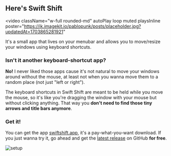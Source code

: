 
## Here's Swift Shift

<video
  className="w-full rounded-md"
  autoPlay
  loop
  muted
  playsInline
  poster="https://ik.imagekit.io/pablopunk/posts/placeholder.jpg?updatedAt=1703865281921"
>
  <source src="https://ik.imagekit.io/pablopunk/posts/demo.mp4?updatedAt=1703864994236" type="video/mp4" />
</video>


It's a small app that lives on your menubar and allows you to move/resize your windows
using keyboard shortcuts.

### Isn't it another keyboard-shortcut app?

**No!** I never liked those apps cause it's not natural to move your windows around without the mouse, at least not when you wanna move them to a random place (not just "left or right").

The keyboard shortcuts in Swift Shift are meant to be held while you move the mouse, so it's like you're dragging the window with your mouse but without clicking anything. That way you **don't need to find those tiny arrows and title bars anymore**.

### Get it!

You can get the app [swiftshift.app](https://swiftshift.app), it's a pay-what-you-want download. If you just wanna try it, go ahead and get the [latest release](https://github.com/pablopunk/SwiftShift/releases) on GitHub **for free**.

![setup](https://ik.imagekit.io/pablopunk/posts/screenshot.png?updatedAt=1704567245542)
